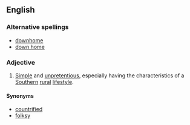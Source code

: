==English==

===Alternative spellings===
*[[downhome]]
*[[down home]]

===Adjective===
{{en-adj|pos=[[down]][[-]][[home]]}}

#{{mainly|US}} [[simple|Simple]] and [[unpretentious]], especially having the characteristics of a [[Southern]] [[rural]] [[lifestyle]].

====Synonyms====
* [[countrified]]
* [[folksy]]